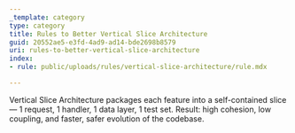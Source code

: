 ```yaml
---
_template: category
type: category
title: Rules to Better Vertical Slice Architecture
guid: 20552ae5-e3fd-4ad9-ad14-bde2698b8579
uri: rules-to-better-vertical-slice-architecture
index:
- rule: public/uploads/rules/vertical-slice-architecture/rule.mdx

---
```

Vertical Slice Architecture packages each feature into a self-contained slice — 1 request, 1 handler, 1 data layer, 1 test set. Result: high cohesion, low coupling, and faster, safer evolution of the codebase.
